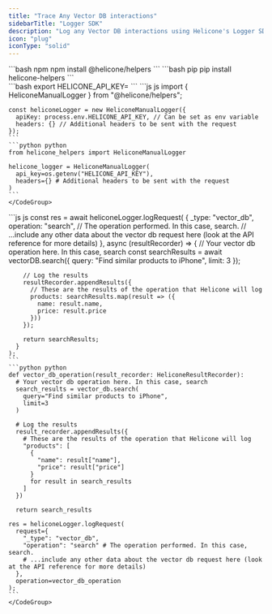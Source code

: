 ```yaml
---
title: "Trace Any Vector DB interactions"
sidebarTitle: "Logger SDK"
description: "Log any Vector DB interactions using Helicone's Logger SDK."
icon: "plug"
iconType: "solid"
---
```



<Steps>
  <Step title={strings.getStartedWithPackage}>
    <CodeGroup>
      ```bash npm
      npm install @helicone/helpers
      ```
      ```bash pip
      pip install helicone-helpers
      ```
    </CodeGroup>
  </Step>

  <Step title={strings.setApiKey}>
    <div dangerouslySetInnerHTML={{ __html: strings.generateKeyInstructions }} />
    ```bash
    export HELICONE_API_KEY=<your-helicone-api-key>
    ```
  </Step>

  <Step title={strings.createHeliconeManualLogger}>
    <CodeGroup>
    ```js js
    import { HeliconeManualLogger } from "@helicone/helpers";

    const heliconeLogger = new HeliconeManualLogger({
      apiKey: process.env.HELICONE_API_KEY, // Can be set as env variable
      headers: {} // Additional headers to be sent with the request
    });
    ```
    ```python python
    from helicone_helpers import HeliconeManualLogger

    helicone_logger = HeliconeManualLogger(
      api_key=os.getenv("HELICONE_API_KEY"),
      headers={} # Additional headers to be sent with the request
    )
    ```
    </CodeGroup>
  </Step>

  <Step title={strings.logYourRequest}>
    <CodeGroup>
    ```js js
    const res = await heliconeLogger.logRequest(
      {
        _type: "vector_db",
        operation: "search", // The operation performed. In this case, search.
        // ...include any other data about the vector db request here (look at the API reference for more details)
      },
      async (resultRecorder) => {
        // Your vector db operation here. In this case, search
        const searchResults = await vectorDB.search({
          query: "Find similar products to iPhone",
          limit: 3
        });

        // Log the results
        resultRecorder.appendResults({
          // These are the results of the operation that Helicone will log
          products: searchResults.map(result => ({
            name: result.name,
            price: result.price
          }))
        });

        return searchResults;
      }
    );
    ```
    ```python python
    def vector_db_operation(result_recorder: HeliconeResultRecorder):
      # Your vector db operation here. In this case, search
      search_results = vector_db.search(
        query="Find similar products to iPhone",
        limit=3
      )

      # Log the results
      result_recorder.appendResults({
        # These are the results of the operation that Helicone will log
        "products": [
          {
            "name": result["name"],
            "price": result["price"]
          }
          for result in search_results
        ]
      })

      return search_results

    res = heliconeLogger.logRequest(
      request={
        "_type": "vector_db",
        "operation": "search" # The operation performed. In this case, search.
        # ...include any other data about the vector db request here (look at the API reference for more details)
      },
      operation=vector_db_operation
    );
    ```
    </CodeGroup>
  </Step>

  <Step title={strings.verifyInHelicone}>
    <div dangerouslySetInnerHTML={{ __html: strings.verifyInHeliconeDesciption("any Vector DB") }} />
  </Step>
</Steps>

<div dangerouslySetInnerHTML={{ __html: strings.heliconeLoggerAPIReference }} />
